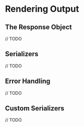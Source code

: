 
# Rendering Output {#rendering-and-output}

## The Response Object

// TODO

## Serializers

// TODO

## Error Handling

// TODO

## Custom Serializers

// TODO
